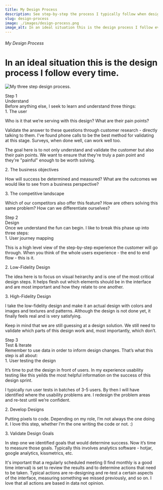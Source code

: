 ```yaml
---
title: My Design Process
description: See step-by-step the process I typically follow when designing.
slug: design-process
image: ./images/design-process.png
image_alt: In an ideal situation this is the design process I follow every time.
---
```


<div class="design-article wide-wrapper" style={{ textAlign: "center" }}>
  <h6>My Design Process</h6>
  <h1>
    In an ideal situation this is the design process I follow every time.
  </h1>
</div>

![My three step design process.](./images/design-process-short.png)

<div class="design-step-wrapper">
  <div class="design-step wide-wrapper">
    <div class="design-step--number">Step 1</div>
    <div class="design-step--step">Understand</div>
    <div class="design-step--description">Before anything else, I seek to learn and understand three things: </div>
    <div class="step-process">
      <div class="step-process--title">1. The user</div>
      <div class="step-process--body">
        <p>Who is it that we’re serving with this design? What are their pain points?</p>
        <p>Validate the answer to these questions through customer research - directly talking to them. I’ve found phone calls to be the best method for validating at this stage. Surveys, when done well, can work well too.</p>
        <p>The goal here is to not only understand and validate the customer but also their pain points. We want to ensure that they're truly a pain point and they're "painful" enough to be worth solving.</p>
      </div>
      <div class="step-process--title">2. The business objectives</div>
      <div class="step-process--body">
        <p>How will success be determined and measured? What are the outcomes we would like to see from a business perspective?</p>
      </div>
      <div class="step-process--title">3. The competitive landscape</div>
      <div class="step-process--body">
        <p>Which of our competitors also offer this feature? How are others solving this same problem? How can we differentiate ourselves?</p>
      </div>
    </div>
  </div>
</div>

<div class="design-step-wrapper colored">
  <div class="design-step wide-wrapper">
    <div class="design-step--number">Step 2</div>
    <div class="design-step--step">Design</div>
    <div class="design-step--description">Once we understand the fun can begin. I like to break this phase up into three steps:</div>
    <div class="step-process">
      <div class="step-process--title">1. User journey mapping</div>
      <div class="step-process--body">
        <p>This is a high level view of the step-by-step experience the customer will go through. When you think of the whole users experience - the end to end flow - this is it. </p>
      </div>
      <div class="step-process--title">2. Low-Fidelity Design</div>
      <div class="step-process--body">
        <p>The idea here is to focus on visual heirarchy and is one of the most critical design steps. It helps flesh out which elements should be in the interface and are most important and how they relate to one another.</p>
      </div>
      <div class="step-process--title">3. High-Fidelity Design</div>
      <div class="step-process--body">
        <p>I take the low-fidelity design and make it an actual design with colors and images and textures and patterns. Although the design is not done yet, it finally feels real and is very satisfying.</p>
        <p>Keep in mind that we are still guessing at a design solution. We still need to validate which parts of this design work and, most importantly, which don’t.</p>
      </div>
    </div>
  </div>
</div>

<div class="design-step-wrapper">
  <div class="design-step wide-wrapper">
    <div class="design-step--number">Step 3</div>
    <div class="design-step--step">Test & Iterate</div>
    <div class="design-step--description">Remember to use data in order to inform design changes. That’s what this step is all about:</div>
    <div class="step-process">
      <div class="step-process--title">1. User testing the design </div>
      <div class="step-process--body">
        <p>It’s time to put the design in front of users. In my experience usability testing like this yeilds the most helpful information on the success of this design sprint.</p>
        <p>I typically run user tests in batches of 3-5 users. By then I will have identified where the usability problems are. I redesign the problem areas and re-test until we’re confident.</p>
      </div>
      <div class="step-process--title">2. Develop Designs</div>
      <div class="step-process--body">
        <p>Putting pixels to code.  Depending on my role, I’m not always the one doing it. I love this step, whether I’m the one writing the code or not. :)</p>
      </div>
      <div class="step-process--title">3. Validate Design Goals</div>
      <div class="step-process--body">
        <p>In step one we identified goals that would determine success. Now it’s time to measure those goals. Typically this involves analytics software - hotjar, google analytics, kissmetrics, etc.</p>
        <p>It's important that a regularly scheduled meeting (I find monthly is a good time interval) is set to review the results and to determine actions that need to be taken. Typical actions are re-designing and re-test a certain aspects of the interface, measuring something we missed previously, and so on. I love that all actions are based in data not opinion.</p>
      </div>
    </div>
  </div>
</div>